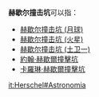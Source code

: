'''赫歇尔撞击坑'''可以指：

*[[赫歇尔撞击坑_(月球)|赫歇尔撞击坑 (月球)]]
*[[赫歇尔撞击坑_(火星)|赫歇尔撞击坑 (火星)]]
*[[赫歇尔撞击坑_(土卫一)|赫歇尔撞击坑 (土卫一)]]
*[[約翰·赫歇爾撞擊坑|約翰·赫歇爾撞擊坑]]
*[[卡羅琳·赫歇爾撞擊坑|卡羅琳·赫歇爾撞擊坑]]

{{Disambig|cat=六字地名消歧义}}

[[it:Herschel#Astronomia|it:Herschel#Astronomia]]